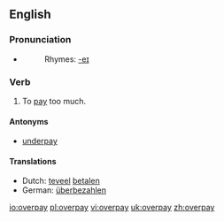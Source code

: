 ==English==
=== Pronunciation ===
*{{IPA|/'ovəɻpeɪ/}}
*:Rhymes: [[Rhymes:English:-eɪ|-eɪ]]

=== Verb ===
{{en-verb|overpays|overpaying|overpaid}}
# To [[pay]] too much.

====Antonyms====
*[[underpay]]

==== Translations ====
{{trans-top|To pay too much}}
*Dutch: [[teveel]] [[betalen]]
*German: [[überbezahlen]]
{{trans-mid}}
{{trans-bottom}}

[[io:overpay]]
[[pl:overpay]]
[[vi:overpay]]
[[uk:overpay]]
[[zh:overpay]]